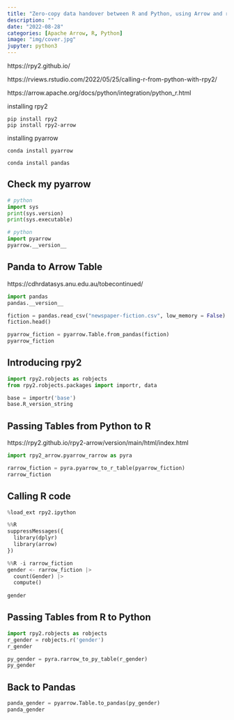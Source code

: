 ```yaml
---
title: "Zero-copy data handover between R and Python, using Arrow and rpy2"
description: ""
date: "2022-08-28"
categories: [Apache Arrow, R, Python]
image: "img/cover.jpg"
jupyter: python3
---
```


<!-- 
cover img: https://unsplash.com/photos/k39RGHmLoV8
artist: Claudio Schwarz
licence: unsplash free-to-use 
-->

<!-- 
AT A TERMINAL NOT TIED TO THE RSTUDIO SESSION:

quarto render ~/GitHub/sites/quarto-blog/posts/2022-08-25_zero-copy-data-handover-in-arrow-part-2/index.qmd --execute-daemon-restart

-->

https://rpy2.github.io/

https://rviews.rstudio.com/2022/05/25/calling-r-from-python-with-rpy2/

https://arrow.apache.org/docs/python/integration/python_r.html

installing rpy2

``` 
pip install rpy2
pip install rpy2-arrow
```

installing pyarrow

```
conda install pyarrow
```

```
conda install pandas
```


## Check my pyarrow

```python
# python
import sys
print(sys.version)
print(sys.executable)
```

```python
# python
import pyarrow
pyarrow.__version__
```


## Panda to Arrow Table

https://cdhrdatasys.anu.edu.au/tobecontinued/ 

```python
import pandas
pandas.__version__
```

```python
fiction = pandas.read_csv("newspaper-fiction.csv", low_memory = False)
fiction.head()
```

```python
pyarrow_fiction = pyarrow.Table.from_pandas(fiction)
pyarrow_fiction
```

## Introducing rpy2

```python
import rpy2.robjects as robjects
from rpy2.robjects.packages import importr, data
```


```python
base = importr('base')
base.R_version_string
```


## Passing Tables from Python to R

https://rpy2.github.io/rpy2-arrow/version/main/html/index.html

```python
import rpy2_arrow.pyarrow_rarrow as pyra

rarrow_fiction = pyra.pyarrow_to_r_table(pyarrow_fiction)
rarrow_fiction
```

## Calling R code 

```python
%load_ext rpy2.ipython
```

```python
%%R
suppressMessages({
  library(dplyr)
  library(arrow)
})
```

```python
%%R -i rarrow_fiction
gender <- rarrow_fiction |> 
  count(Gender) |>
  compute()
  
gender
```


## Passing Tables from R to Python

```python
import rpy2.robjects as robjects
r_gender = robjects.r('gender')
r_gender
```

```python
py_gender = pyra.rarrow_to_py_table(r_gender)
py_gender
```

## Back to Pandas

```python
panda_gender = pyarrow.Table.to_pandas(py_gender)
panda_gender
```
